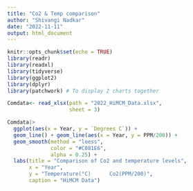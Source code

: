 ```yaml
---
title: "Co2 & Temp comparison"
author: "Shivangi Nadkar"
date: "2022-11-11"
output: html_document
---
```


```r
knitr::opts_chunk$set(echo = TRUE)
library(readr)
library(readxl)
library(tidyverse)
library(ggplot2)
library(dplyr)
library(patchwork) # To display 2 charts together
```

```r
Comdata<- read_xlsx(path = "2022_HiMCM_Data.xlsx",
                    sheet = 3)
```

```r
Comdata|>
  ggplot(aes(x = Year, y = `Degrees C`)) +
  geom_line() + geom_line(aes(x = Year, y = PPM/200)) +
  geom_smooth(method = "loess",
              color = "#C081E6",
              alpha = 0.25) +
  labs(title = "Comparison of Co2 and temperature levels",
       x = "Year",
       y = "Temperature(°C)      Co2(PPM/200)",
       caption = "HiMCM Data")
```